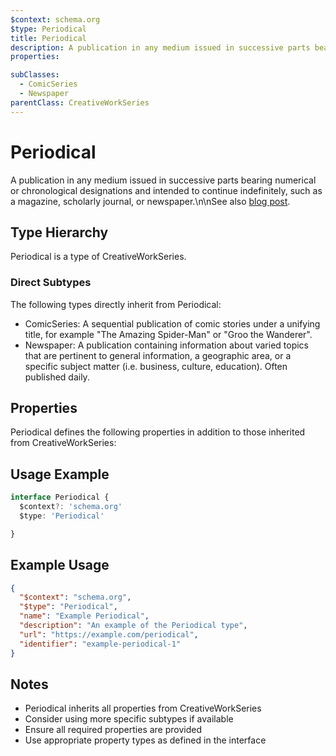 ```yaml
---
$context: schema.org
$type: Periodical
title: Periodical
description: A publication in any medium issued in successive parts bearing numerical or chronological designations and intended to continue indefinitely, such as a magazine, scholarly journal, or newspaper.\n\nSee also [blog post](http://blog.schema.org/2014/09/schemaorg-support-for-bibliographic_2.html).
properties:

subClasses:
  - ComicSeries
  - Newspaper
parentClass: CreativeWorkSeries
---
```


# Periodical

A publication in any medium issued in successive parts bearing numerical or chronological designations and intended to continue indefinitely, such as a magazine, scholarly journal, or newspaper.\n\nSee also [blog post](http://blog.schema.org/2014/09/schemaorg-support-for-bibliographic_2.html).

## Type Hierarchy

Periodical is a type of CreativeWorkSeries.

### Direct Subtypes

The following types directly inherit from Periodical:

- ComicSeries: A sequential publication of comic stories under a
    	unifying title, for example "The Amazing Spider-Man" or "Groo the
    	Wanderer".
- Newspaper: A publication containing information about varied topics that are pertinent to general information, a geographic area, or a specific subject matter (i.e. business, culture, education). Often published daily.

## Properties

Periodical defines the following properties in addition to those inherited from CreativeWorkSeries:



## Usage Example

```typescript
interface Periodical {
  $context?: 'schema.org'
  $type: 'Periodical'

}
```

## Example Usage

```json
{
  "$context": "schema.org",
  "$type": "Periodical",
  "name": "Example Periodical",
  "description": "An example of the Periodical type",
  "url": "https://example.com/periodical",
  "identifier": "example-periodical-1"
}
```

## Notes

- Periodical inherits all properties from CreativeWorkSeries
- Consider using more specific subtypes if available
- Ensure all required properties are provided
- Use appropriate property types as defined in the interface
